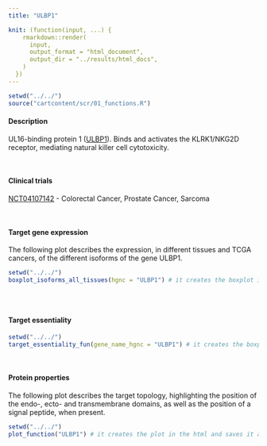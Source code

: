 ```yaml
---
title: "ULBP1"

knit: (function(input, ...) {
    rmarkdown::render(
      input,
      output_format = "html_document",
      output_dir = "../results/html_docs",
    )
  })
---
```

<style>
  .scrollingplot{
      overflow-x:scroll;
      white-space: nowrap;
  }

  .scrollingplot img{
     max-width: 40cm;
  }

</style>

```r
setwd("../../")
source("cartcontent/scr/01_functions.R")
```

<h4>Description</h4>
UL16-binding protein 1 ([ULBP1](https://www.uniprot.org/uniprot/Q9BZM6)). Binds and activates the KLRK1/NKG2D receptor, mediating natural killer cell cytotoxicity.

<br> 

<h4>Clinical trials</h4>
[NCT04107142](https://clinicaltrials.gov/ct2/show/NCT04107142) - Colorectal Cancer, Prostate Cancer, Sarcoma

<br>

<h4>Target gene expression</h4>
The following plot describes the expression, in different tissues and TCGA cancers, of the different isoforms of the gene ULBP1.
<div class="scrollingplot">
```r
setwd("../../")
boxplot_isoforms_all_tissues(hgnc = "ULBP1") # it creates the boxplot in the html and saves it as .pdf in the plot/isoform_expression folder
```
</div>
<br>

<h4>Target essentiality</h4>
```r
setwd("../../")
target_essentiality_fun(gene_name_hgnc = "ULBP1") # it creates the boxplot in the html and saves it as .pdf in the plot/target_essentiality folder
```

<br>

<h4>Protein properties</h4>
The following plot describes the target topology, highlighting the position of the endo-, ecto- and transmembrane domains, as well as the position of a signal peptide, when present. 
```r
setwd("../../")
plot_function("ULBP1") # it creates the plot in the html and saves it as .pdf in the plot/protein_properties folder
```